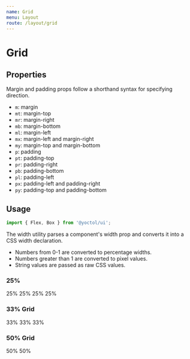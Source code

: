 ```yaml
---
name: Grid
menu: Layout
route: /layout/grid
---
```



# Grid

## Properties

Margin and padding props follow a shorthand syntax for specifying direction.

- `m`:  margin
- `mt`: margin-top
- `mr`: margin-right
- `mb`: margin-bottom
- `ml`: margin-left
- `mx`: margin-left and margin-right
- `my`: margin-top and margin-bottom
- `p`:  padding
- `pt`: padding-top
- `pr`: padding-right
- `pb`: padding-bottom
- `pl`: padding-left
- `px`: padding-left and padding-right
- `py`: padding-top and padding-bottom

## Usage

```js
import { Flex, Box } from '@yoctol/ui';
```

The width utility parses a component's width prop and converts it into a CSS width declaration.

- Numbers from 0-1 are converted to percentage widths.
- Numbers greater than 1 are converted to pixel values.
- String values are passed as raw CSS values.

### 25%

<Playground>
  <Flex>
    <Box
      bg="primary"
      color="light"
      width={1 / 4}
      mx={2}
      py={4}
      style={{ textAlign: 'center '}}
    >
      25%
    </Box>
    <Box
      bg="primary"
      color="light"
      width={1 / 4}
      mx={2}
      py={4}
      style={{ textAlign: 'center '}}
    >
      25%
    </Box>
    <Box
      bg="primary"
      color="light"
      width={1 / 4}
      mx={2}
      py={4}
      style={{ textAlign: 'center '}}
    >
      25%
    </Box>
    <Box
      bg="primary"
      color="light"
      width={1 / 4}
      mx={2}
      py={4}
      style={{ textAlign: 'center '}}
    >
      25%
    </Box>
  </Flex>
</Playground>

### 33% Grid


<Playground>
  <Flex>
    <Box
      bg="primary"
      color="light"
      width={1 / 3}
      mx={2}
      py={4}
      style={{ textAlign: 'center '}}
    >
      33%
    </Box>
    <Box
      bg="primary"
      color="light"
      width={1 / 3}
      mx={2}
      py={4}
      style={{ textAlign: 'center '}}
    >
      33%
    </Box>
    <Box
      bg="primary"
      color="light"
      width={1 / 3}
      mx={2}
      py={4}
      style={{ textAlign: 'center '}}
    >
      33%
    </Box>
  </Flex>
</Playground>

### 50% Grid

<Playground>
  <Flex>
    <Box
      bg="primary"
      color="light"
      width={1 / 2}
      mx={2}
      py={4}
      style={{ textAlign: 'center '}}
    >
      50%
    </Box>
    <Box
      bg="primary"
      color="light"
      width={1 / 2}
      mx={2}
      py={4}
      style={{ textAlign: 'center '}}
    >
      50%
    </Box>
  </Flex>
</Playground>
